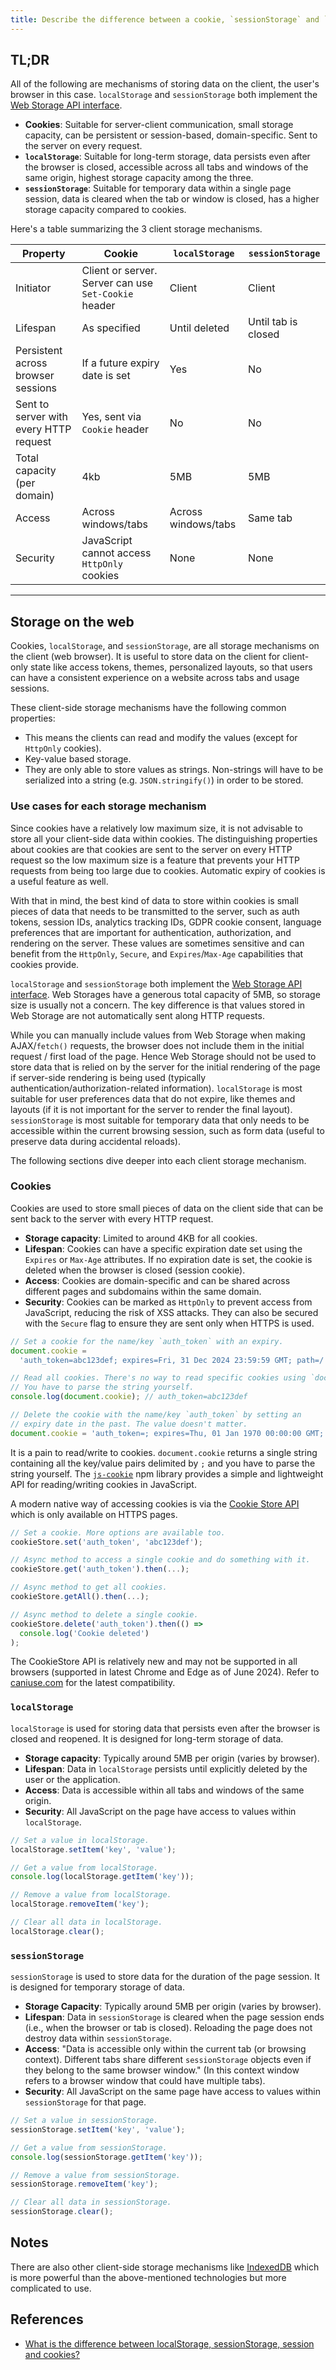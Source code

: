 ```yaml
---
title: Describe the difference between a cookie, `sessionStorage` and `localStorage` in browsers
---
```


## TL;DR

All of the following are mechanisms of storing data on the client, the user's browser in this case. `localStorage` and `sessionStorage` both implement the [Web Storage API interface](https://developer.mozilla.org/en-US/docs/Web/API/Web_Storage_API).

- **Cookies**: Suitable for server-client communication, small storage capacity, can be persistent or session-based, domain-specific. Sent to the server on every request.
- **`localStorage`**: Suitable for long-term storage, data persists even after the browser is closed, accessible across all tabs and windows of the same origin, highest storage capacity among the three.
- **`sessionStorage`**: Suitable for temporary data within a single page session, data is cleared when the tab or window is closed, has a higher storage capacity compared to cookies.

Here's a table summarizing the 3 client storage mechanisms.

| Property | Cookie | `localStorage` | `sessionStorage` |
| --- | --- | --- | --- |
| Initiator | Client or server. Server can use `Set-Cookie` header | Client | Client |
| Lifespan | As specified | Until deleted | Until tab is closed |
| Persistent across browser sessions | If a future expiry date is set | Yes | No |
| Sent to server with every HTTP request | Yes, sent via `Cookie` header | No | No |
| Total capacity (per domain) | 4kb | 5MB | 5MB |
| Access | Across windows/tabs | Across windows/tabs | Same tab |
| Security | JavaScript cannot access `HttpOnly` cookies | None | None |

---

## Storage on the web

Cookies, `localStorage`, and `sessionStorage`, are all storage mechanisms on the client (web browser). It is useful to store data on the client for client-only state like access tokens, themes, personalized layouts, so that users can have a consistent experience on a website across tabs and usage sessions.

These client-side storage mechanisms have the following common properties:

- This means the clients can read and modify the values (except for `HttpOnly` cookies).
- Key-value based storage.
- They are only able to store values as strings. Non-strings will have to be serialized into a string (e.g. `JSON.stringify()`) in order to be stored.

### Use cases for each storage mechanism

Since cookies have a relatively low maximum size, it is not advisable to store all your client-side data within cookies. The distinguishing properties about cookies are that cookies are sent to the server on every HTTP request so the low maximum size is a feature that prevents your HTTP requests from being too large due to cookies. Automatic expiry of cookies is a useful feature as well.

With that in mind, the best kind of data to store within cookies is small pieces of data that needs to be transmitted to the server, such as auth tokens, session IDs, analytics tracking IDs, GDPR cookie consent, language preferences that are important for authentication, authorization, and rendering on the server. These values are sometimes sensitive and can benefit from the `HttpOnly`, `Secure`, and `Expires`/`Max-Age` capabilities that cookies provide.

`localStorage` and `sessionStorage` both implement the [Web Storage API interface](https://developer.mozilla.org/en-US/docs/Web/API/Web_Storage_API). Web Storages have a generous total capacity of 5MB, so storage size is usually not a concern. The key difference is that values stored in Web Storage are not automatically sent along HTTP requests.

While you can manually include values from Web Storage when making AJAX/`fetch()` requests, the browser does not include them in the initial request / first load of the page. Hence Web Storage should not be used to store data that is relied on by the server for the initial rendering of the page if server-side rendering is being used (typically authentication/authorization-related information). `localStorage` is most suitable for user preferences data that do not expire, like themes and layouts (if it is not important for the server to render the final layout). `sessionStorage` is most suitable for temporary data that only needs to be accessible within the current browsing session, such as form data (useful to preserve data during accidental reloads).

The following sections dive deeper into each client storage mechanism.

### Cookies

Cookies are used to store small pieces of data on the client side that can be sent back to the server with every HTTP request.

- **Storage capacity**: Limited to around 4KB for all cookies.
- **Lifespan**: Cookies can have a specific expiration date set using the `Expires` or `Max-Age` attributes. If no expiration date is set, the cookie is deleted when the browser is closed (session cookie).
- **Access**: Cookies are domain-specific and can be shared across different pages and subdomains within the same domain.
- **Security**: Cookies can be marked as `HttpOnly` to prevent access from JavaScript, reducing the risk of XSS attacks. They can also be secured with the `Secure` flag to ensure they are sent only when HTTPS is used.

```js
// Set a cookie for the name/key `auth_token` with an expiry.
document.cookie =
  'auth_token=abc123def; expires=Fri, 31 Dec 2024 23:59:59 GMT; path=/';

// Read all cookies. There's no way to read specific cookies using `document.cookie`.
// You have to parse the string yourself.
console.log(document.cookie); // auth_token=abc123def

// Delete the cookie with the name/key `auth_token` by setting an
// expiry date in the past. The value doesn't matter.
document.cookie = 'auth_token=; expires=Thu, 01 Jan 1970 00:00:00 GMT; path=/';
```

It is a pain to read/write to cookies. `document.cookie` returns a single string containing all the key/value pairs delimited by `;` and you have to parse the string yourself. The [`js-cookie`](https://github.com/js-cookie/js-cookie) npm library provides a simple and lightweight API for reading/writing cookies in JavaScript.

A modern native way of accessing cookies is via the [Cookie Store API](https://developer.mozilla.org/en-US/docs/Web/API/Cookie_Store_API) which is only available on HTTPS pages.

```js
// Set a cookie. More options are available too.
cookieStore.set('auth_token', 'abc123def');

// Async method to access a single cookie and do something with it.
cookieStore.get('auth_token').then(...);

// Async method to get all cookies.
cookieStore.getAll().then(...);

// Async method to delete a single cookie.
cookieStore.delete('auth_token').then(() =>
  console.log('Cookie deleted')
);
```

The CookieStore API is relatively new and may not be supported in all browsers (supported in latest Chrome and Edge as of June 2024). Refer to [caniuse.com](https://caniuse.com/mdn-api_cookiestore) for the latest compatibility.

### `localStorage`

`localStorage` is used for storing data that persists even after the browser is closed and reopened. It is designed for long-term storage of data.

- **Storage capacity**: Typically around 5MB per origin (varies by browser).
- **Lifespan**: Data in `localStorage` persists until explicitly deleted by the user or the application.
- **Access**: Data is accessible within all tabs and windows of the same origin.
- **Security**: All JavaScript on the page have access to values within `localStorage`.

```js
// Set a value in localStorage.
localStorage.setItem('key', 'value');

// Get a value from localStorage.
console.log(localStorage.getItem('key'));

// Remove a value from localStorage.
localStorage.removeItem('key');

// Clear all data in localStorage.
localStorage.clear();
```

### `sessionStorage`

`sessionStorage` is used to store data for the duration of the page session. It is designed for temporary storage of data.

- **Storage Capacity**: Typically around 5MB per origin (varies by browser).
- **Lifespan**: Data in `sessionStorage` is cleared when the page session ends (i.e., when the browser or tab is closed). Reloading the page does not destroy data within `sessionStorage`.
- **Access**: "Data is accessible only within the current tab (or browsing context). Different tabs share different `sessionStorage` objects even if they belong to the same browser window." (In this context window refers to a browser window that could have multiple tabs).
- **Security**: All JavaScript on the same page have access to values within `sessionStorage` for that page.

```js
// Set a value in sessionStorage.
sessionStorage.setItem('key', 'value');

// Get a value from sessionStorage.
console.log(sessionStorage.getItem('key'));

// Remove a value from sessionStorage.
sessionStorage.removeItem('key');

// Clear all data in sessionStorage.
sessionStorage.clear();
```

## Notes

There are also other client-side storage mechanisms like [IndexedDB](https://developer.mozilla.org/en-US/docs/Web/API/IndexedDB_API) which is more powerful than the above-mentioned technologies but more complicated to use.

## References

- [What is the difference between localStorage, sessionStorage, session and cookies?](https://stackoverflow.com/questions/19867599/what-is-the-difference-between-localstorage-sessionstorage-session-and-cookies)
